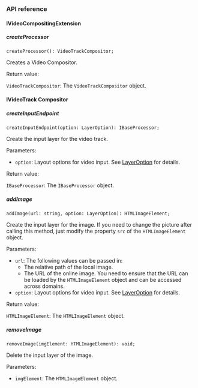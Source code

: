 <PlatformWrapper platform="web">

### API reference

#### IVideoCompositingExtension

##### createProcessor

`createProcessor(): VideoTrackCompositor;`

Creates a Video Compositor.

Return value:

`VideoTrackCompositor`: The `VideoTrackCompositor` object.

#### IVideoTrack Compositor

##### createInputEndpoint

`createInputEndpoint(option: LayerOption): IBaseProcessor;`

Create the input layer for the video track.

Parameters:

- `option`: Layout options for video input. See [LayerOption](#LayerOption) for details.

Return value:

`IBaseProcessor`: The `IBaseProcessor` object.

##### addImage

`addImage(url: string, option: LayerOption): HTMLImageElement;`

Create the input layer for the image. If you need to change the picture after calling this method, just modify the property `src` of the `HTMLImageElement` object.

Parameters:

- `url`: The following values ​​can be passed in:
    - The relative path of the local image.
    - The URL of the online image. You need to ensure that the URL can be loaded by the `HTMLImageElement` object and can be accessed across domains.
- `option`: Layout options for video input. See [LayerOption](#LayerOption) for details.

Return value:

`HTMLImageElement`: The `HTMLImageElement` object.

##### removeImage

`removeImage(imgElement: HTMLImageElement): void;`

Delete the input layer of the image.

Parameters:

- `imgElement`: The `HTMLImageElement` object.


</PlatformWrapper>
